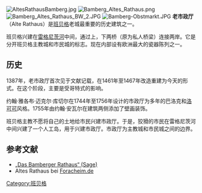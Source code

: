 [[File:AltesRathausBamberg.jpg|thumb]]
[[File:Bamberg_Altes_Rathaus.png|thumb]]
[[File:Bamberg_Altes_Rathaus_BW_2.JPG|thumb]]
[[File:Bamberg-Obstmarkt.JPG|thumb]]
'''老市政厅'''（Alte Rathaus）是[[班贝格|班贝格]]老城最重要的历史建筑之一。

班贝格兴建在[[雷格尼茨河|雷格尼茨河]]中间，通过上，下两桥（原为私人桥梁）连接两岸。它是分开班贝格主教城和市民城的标志。现在内部设有欧洲最大的瓷器陈列之一。 

==历史==
1387年，老市政厅首次见于文献记载，在1461年至1467年改造重建为今天的形式。在这个阶段，主要是受哥特式的影响。

约翰·雅各布·迈克尔·库切尔在1744年至1756年设计的市政厅为多年的巴洛克和[[洛可可|洛可可]]风格。1755年由约翰·安瓦尔在建筑两侧添加了壁画装饰。 

班贝格主教不愿将自己的土地给市民兴建市政厅。于是，狡猾的市民在雷格尼茨河中间兴建了一个人工岛，用于兴建市政厅。市政厅为主教城和市民城之间的边界。

== 参考文献 ==
{{Commons|Altes Rathaus (Bamberg)}}
* [http://www.sagen.at/texte/sagen/deutschland/bayern/bamberg/bamberger_rathaus.html „Das Bamberger Rathaus“ (Sage)] {{Wayback|url=http://www.sagen.at/texte/sagen/deutschland/bayern/bamberg/bamberger_rathaus.html |date=20171224215818 }}
* Altes Rathaus bei [http://www.foracheim.de/cms.php?cmspid=129 Foracheim.de] {{Wayback|url=http://www.foracheim.de/cms.php?cmspid=129 |date=20200815014236 }}

[[Category:班贝格|Category:班贝格]]